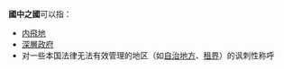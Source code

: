 '''國中之國'''可以指：
*[[内飛地|内飛地]]
*[[深層政府|深層政府]]
*对一些本国法律无法有效管理的地区（如[[自治地方|自治地方]]、[[租界|租界]]）的讽刺性称呼
{{disambig|cat=四字消歧義}}